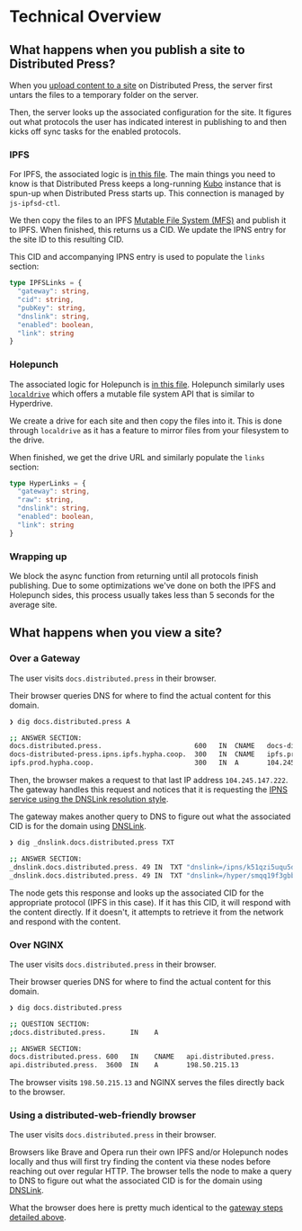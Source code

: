 # Technical Overview
## What happens when you publish a site to Distributed Press?
When you [upload content to a site](./api-reference/site#uploading-content-to-a-site) on Distributed Press, the server first 
untars the files to a temporary folder on the server.

Then, the server looks up the associated configuration for the site. It figures out what 
protocols the user has indicated interest in publishing to and then kicks off sync tasks
for the enabled protocols.

### IPFS
For IPFS, the associated logic is [in this file](https://github.com/hyphacoop/api.distributed.press/blob/main/protocols/ipfs.ts).
The main things you need to know is that Distributed Press keeps a long-running [Kubo](https://www.npmjs.com/package/go-ipfs)
instance that is spun-up when Distributed Press starts up. This connection is managed by `js-ipfsd-ctl`.

We then copy the files to an IPFS [Mutable File System (MFS)](https://docs.ipfs.tech/concepts/file-systems/) and 
publish it to IPFS. When finished, this returns us a CID. We update the IPNS entry for the site ID to this resulting CID.

This CID and accompanying IPNS entry is used to populate the `links` section:

```typescript
type IPFSLinks = {
  "gateway": string,
  "cid": string,
  "pubKey": string,
  "dnslink": string,
  "enabled": boolean,
  "link": string 
}
```

### Holepunch
The associated logic for Holepunch is [in this file](https://github.com/hyphacoop/api.distributed.press/blob/main/protocols/hyper.ts).
Holepunch similarly uses [`localdrive`](https://www.npmjs.com/package/localdrive) which offers a mutable file system API that is similar to Hyperdrive.

We create a drive for each site and then copy the files into it. This is done through `localdrive` as it has a feature to
mirror files from your filesystem to the drive.

When finished, we get the drive URL and similarly populate the `links` section:

```typescript
type HyperLinks = {
  "gateway": string,
  "raw": string,
  "dnslink": string,
  "enabled": boolean,
  "link": string 
}
```

### Wrapping up
We block the async function from returning until all protocols finish publishing. Due to some optimizations
we've done on both the IPFS and Holepunch sides, this process usually takes less than 5 seconds for the average site.

## What happens when you view a site?
### Over a Gateway
The user visits `docs.distributed.press` in their browser.

Their browser queries DNS for where to find the actual content for this domain.

```bash
❯ dig docs.distributed.press A

;; ANSWER SECTION:
docs.distributed.press.                       600   IN	CNAME   docs-distributed-press.ipns.ipfs.hypha.coop.
docs-distributed-press.ipns.ipfs.hypha.coop.  300   IN  CNAME   ipfs.prod.hypha.coop.
ipfs.prod.hypha.coop.                         300   IN  A       104.245.147.222
```

Then, the browser makes a request to that last IP address `104.245.147.222`. The gateway
handles this request and notices that it is requesting the [IPNS service using the DNSLink resolution style](https://docs.ipfs.tech/concepts/ipfs-gateway/#gateway-services).

The gateway makes another query to DNS to figure out what the associated CID is for the domain using [DNSLink](https://dnslink.dev/).

```bash
❯ dig _dnslink.docs.distributed.press TXT       

;; ANSWER SECTION:
_dnslink.docs.distributed.press. 49 IN	TXT	"dnslink=/ipns/k51qzi5uqu5dicruj8whyde1z5vtm2tg6q1gey17nb2trkuh4b0m69sl6z85cw/"
_dnslink.docs.distributed.press. 49 IN	TXT	"dnslink=/hyper/smqq19f3gbbz7sn9zko589az9x8ip4ky5g4nce5rnzgywfi13qso/"
```

The node gets this response and looks up the associated CID for the appropriate protocol (IPFS in this case).
If it has this CID, it will respond with the content directly. If it doesn't, it attempts to retrieve it from the network and respond with the content.


### Over NGINX
The user visits `docs.distributed.press` in their browser.

Their browser queries DNS for where to find the actual content for this domain.

```bash
❯ dig docs.distributed.press

;; QUESTION SECTION:
;docs.distributed.press.      IN	A

;; ANSWER SECTION:
docs.distributed.press. 600   IN	CNAME   api.distributed.press.
api.distributed.press.  3600  IN	A       198.50.215.13
```

The browser visits `198.50.215.13` and NGINX serves the files directly back to the browser.

### Using a distributed-web-friendly browser
The user visits `docs.distributed.press` in their browser.

Browsers like Brave and Opera run their own IPFS and/or Holepunch nodes locally and thus will first try finding the content via these nodes before reaching out over regular HTTP.
The browser tells the node to make a query to DNS to figure out what the associated CID is for the domain using [DNSLink](https://dnslink.dev/).

What the browser does here is pretty much identical to the [gateway steps detailed above](#over-a-gateway).

